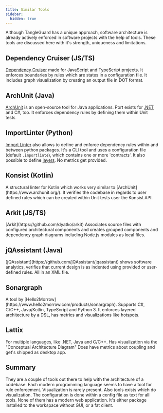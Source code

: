 ```yaml
---
title: Similar Tools
sidebar:
  hidden: true
---
```


Although TangleGuard has a unique approach, software architecture is already actively enforced in software projects with the help of tools.
These tools are discussed here with it's strength, uniqueness and limitations.


## Dependency Cruiser (JS/TS)
<Badge text="Rule Enforcement" variant="note" />
<Badge text="Visualization" variant="note" />

[Dependency Cruiser](https://github.com/sverweij/dependency-cruiser) made for JavaScript and TypeScript projects. It enforces boundaries by rules which are states in a configuration file. It includes graph visualization by creating an output file in DOT format.

## ArchUnit (Java)
<Badge text="Rule Enforcement" variant="note" />

[ArchUnit](https://www.archunit.org/) is an open-source tool for Java applications.
Port exists for [.NET](https://github.com/BenMorris/NetArchTest) and C#, too.
It enforces dependency rules by defining them within Unit tests.

## ImportLinter (Python)
<Badge text="Rule Enforcement" variant="note" />

[Import Linter](https://github.com/seddonym/import-linter/) also allows to define and enforce dependency rules within and between python packages.
It's a CLI tool and uses a configuration file (default `.importlinte`), which contains one or more 'contracts'.
It also possible to define [layers](https://import-linter.readthedocs.io/en/stable/contract_types.html#basic-usage).
No metrics get provided.

## Konsist (Kotlin)
<Badge text="Rule Enforcement" variant="note" />
A structural linter for Kotlin which works very similar to [ArchUnit](https://www.archunit.org/). It verifies the codebase in regards to user defined rules which can be created within Unit tests user the Konsist API.


## Arkit (JS/TS)
<Badge text="Visualization" variant="note" />
[Arkit](https://github.com/dyatko/arkit) Associates source files with configured architectural components and creates  grouped components and dependency graph diagrams including Node.js modules as local files.


## jQAssistant (Java)
<Badge text="Rule Enforcement" variant="note" />
[jQAssistant](https://github.com/jQAssistant/jqassistant) shows software analytics, verifies that current design is as indented using provided or user-defined rules. All in an XML file.

## Sonargraph
<Badge text="Rule Enforcement" variant="note" />
<Badge text="Visualization" variant="note" />
A tool by [Hello2Morrow](https://www.hello2morrow.com/products/sonargraph). Supports C#, C/C++, Java/Kotlin, TypeScript and Python 3.
It enforces layered architecture by a DSL, has metrics and visualizations like hotspots.

## Lattix
<Badge text="Visualization" variant="note" />
<Badge text="Documentation" variant="note" />
For multiple languages, like .NET, Java and C/C++.
Has visualization via the "Conceptual Architecture Diagram"
Does have metrics about coupling and get's shipped as desktop app.

## Summary

They are a couple of tools out there to help with the architecture of a codebase. Each modern programming language seems to have a tool for rule enforcement. Visualization is rarely present.
Also tools exists which do visualization.
The configuration is done within a config file as text for all tools.
None of them has a modern web application.
It's either package installed to the workspace without GUI, or a fat client.
